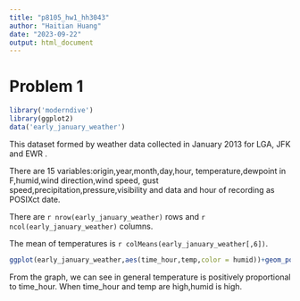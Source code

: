```yaml
---
title: "p8105_hw1_hh3043"
author: "Haitian Huang"
date: "2023-09-22"
output: html_document
---
```

# Problem 1


```r
library('moderndive')
library(ggplot2)
data('early_january_weather')

```

This dataset formed by weather data collected in January 2013 for LGA, JFK and EWR .

There are 15 variables:origin,year,month,day,hour,
temperature,dewpoint in F,humid,wind direction,wind speed,
gust speed,precipitation,pressure,visibility and data and hour of recording as POSIXct date.

There are `r nrow(early_january_weather)` rows and `r ncol(early_january_weather)` columns.

The mean of temperatures is `r colMeans(early_january_weather[,6])`.



```r

ggplot(early_january_weather,aes(time_hour,temp,color = humid))+geom_point()
```

From the graph, we can see in general temperature is positively proportional to time_hour. When time_hour and temp are high,humid is high.

